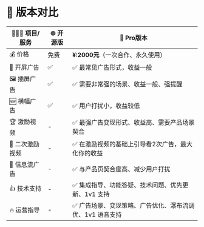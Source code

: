 # 🎯 版本对比

| 🧑🏻‍💻 项目/服务  | 🌐 开源版 | 🚀 Pro版本 |
|-|-|-|
|💰 价格 |免费|**¥:2000元**（一次合作、永久使用）|
|📱 开屏广告 |✅|✅ 最常见广告形式，收益一般|
|🖼 插屏广告 |✅|✅ 需要非常强的场景、收益一般、强提醒|
|🆕 横幅广告 |✅|✅ 用户打扰小，收益较低|
|🏆 激励视频 |-|✅ 最强广告变现形式、收益高、需要产品场景契合|
|👑 二次激励视频 |-|✅ 在激励视频的基础上引导看2次广告，最大化你的收益|
|🌈 信息流广告 |-|✅ 与产品页契合度高、减少用户打扰|
|👍 技术支持 |-|✅ 集成指导、功能答疑、技术问题、优先更新、1v1 支持|
|🔥 运营指导|-|✅ 广告场景、变现策略、广告优化、瀑布流调优、1v1 语音支持|
